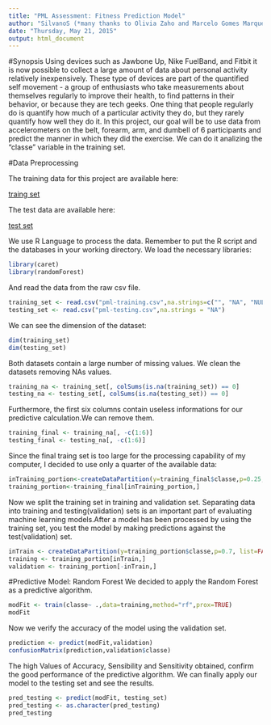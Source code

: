 ```yaml
---
title: "PML Assessment: Fitness Prediction Model"
author: "SilvanoS (*many thanks to Olivia Zaho and Marcelo Gomes Marques*)"
date: "Thursday, May 21, 2015"
output: html_document
---
```


#Synopsis
Using devices such as Jawbone Up, Nike FuelBand, and Fitbit it is now possible to collect a large amount of data about personal activity relatively inexpensively. These type of devices are part of the quantified self movement - a group of enthusiasts who take measurements about themselves regularly to improve their health, to find patterns in their behavior, or because they are tech geeks. One thing that people regularly do is quantify how much of a particular activity they do, but they rarely quantify how well they do it. In this project, our goal will be to use data from accelerometers on the belt, forearm, arm, and dumbell of 6 participants and predict the manner in which they did the exercise. We can do it analizing the "classe" variable in the training set.

#Data Preprocessing

The training data for this project are available here: 

[traing set](https://d396qusza40orc.cloudfront.net/predmachlearn/pml-training.csv)

The test data are available here: 

[test set](https://d396qusza40orc.cloudfront.net/predmachlearn/pml-testing.csv)


We use R Language to process the data. Remember to put the R script and the databases in your working directory.
We load the necessary libraries:
```r
library(caret)
library(randomForest)
```


And read the data from the raw csv file.

```r
training_set <- read.csv("pml-training.csv",na.strings=c("", "NA", "NULL"))
testing_set <- read.csv("pml-testing.csv",na.strings = "NA")
```
We can see the dimension of the dataset:
```r
dim(training_set)
dim(testing_set)
```

Both datasets contain a large number of missing values. We clean the datasets removing NAs values.

```r
training_na <- training_set[, colSums(is.na(training_set)) == 0]
testing_na <- testing_set[, colSums(is.na(testing_set)) == 0]
```
Furthermore, the first six columns contain useless informations for our predictive calculation.We can remove them.

```r
training_final <- training_na[, -c(1:6)]
testing_final <- testing_na[, -c(1:6)]
```

Since the final traing set is too large for the processing capability of
my computer, I decided to use only a quarter of the available data:

```r
inTraining_portion<-createDataPartition(y=training_final$classe,p=0.25, list=FALSE)
training_portion<-training_final[inTraining_portion,]
```

Now we split the training set in training and validation set. Separating data into training and testing(validation) sets is an important part of evaluating machine learning models.After a model has been processed by using the training set, you test the model by making predictions against the test(validation) set.

```r
inTrain <- createDataPartition(y=training_portion$classe,p=0.7, list=FALSE)
training <- training_portion[inTrain,]
validation <- training_portion[-inTrain,]
```

#Predictive Model: Random Forest
We decided to apply the Random Forest as a predictive algorithm.

```r
modFit <- train(classe~ .,data=training,method="rf",prox=TRUE)
modFit
```

Now we verify the accuracy of the model using the validation set.

```r
prediction <- predict(modFit,validation)
confusionMatrix(prediction,validation$classe)
```

The high Values of Accuracy, Sensibility and Sensitivity obtained, confirm the good performance of the predictive algorithm.
We can finally apply our model to the testing set and see the results.

```r
pred_testing <- predict(modFit, testing_set)
pred_testing <- as.character(pred_testing)
pred_testing

```


